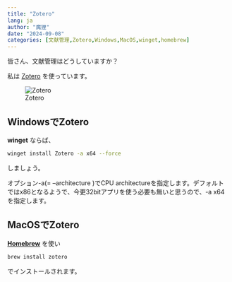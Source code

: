 ```yaml
---
title: "Zotero"
lang: ja
author: "魔狸"
date: "2024-09-08"
categories: [文献管理,Zotero,Windows,MacOS,winget,homebrew]
---
```

皆さん、文献管理はどうしていますか？

私は
[Zotero](https://www.zotero.org/)
を使っています。

![Zotero](https://www.zotero.org/static/images/home/privacy.svg)

## WindowsでZotero

**winget** ならば、
```bash
winget install Zotero -a x64 --force
```
しましょう。

オプション-a(= --architecture )でCPU architectureを指定します。デフォルトではx86となるようで、今更32bitアプリを使う必要も無いと思うので、-a x64を指定します。

## MacOSでZotero

[**Homebrew**](https://brew.sh/) を使い

```bash
brew install zotero
```
でインストールされます。
